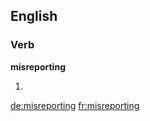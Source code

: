==English==

===Verb===
'''misreporting'''

# {{third-person singular of|[[misreport]]}}

[[de:misreporting]]
[[fr:misreporting]]